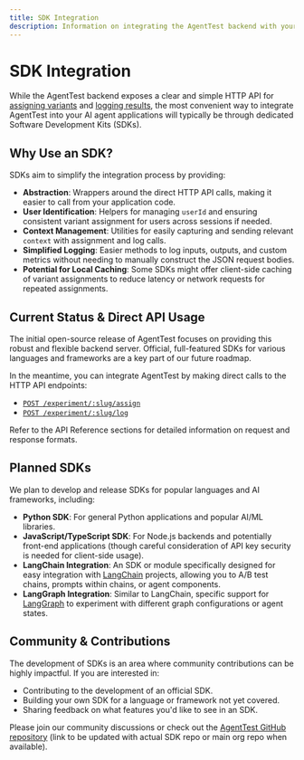 ```yaml
---
title: SDK Integration
description: Information on integrating the AgentTest backend with your applications, primarily via SDKs.
---
```


# SDK Integration

While the AgentTest backend exposes a clear and simple HTTP API for [assigning variants](/api-reference/assign-endpoint) and [logging results](/api-reference/log-endpoint), the most convenient way to integrate AgentTest into your AI agent applications will typically be through dedicated Software Development Kits (SDKs).

## Why Use an SDK?

SDKs aim to simplify the integration process by providing:

*   **Abstraction**: Wrappers around the direct HTTP API calls, making it easier to call from your application code.
*   **User Identification**: Helpers for managing `userId` and ensuring consistent variant assignment for users across sessions if needed.
*   **Context Management**: Utilities for easily capturing and sending relevant `context` with assignment and log calls.
*   **Simplified Logging**: Easier methods to log inputs, outputs, and custom metrics without needing to manually construct the JSON request bodies.
*   **Potential for Local Caching**: Some SDKs might offer client-side caching of variant assignments to reduce latency or network requests for repeated assignments.

## Current Status & Direct API Usage

The initial open-source release of AgentTest focuses on providing this robust and flexible backend server. Official, full-featured SDKs for various languages and frameworks are a key part of our future roadmap.

In the meantime, you can integrate AgentTest by making direct calls to the HTTP API endpoints:

*   [`POST /experiment/:slug/assign`](/api-reference/assign-endpoint)
*   [`POST /experiment/:slug/log`](/api-reference/log-endpoint)

Refer to the API Reference sections for detailed information on request and response formats.

## Planned SDKs

We plan to develop and release SDKs for popular languages and AI frameworks, including:

*   **Python SDK**: For general Python applications and popular AI/ML libraries.
*   **JavaScript/TypeScript SDK**: For Node.js backends and potentially front-end applications (though careful consideration of API key security is needed for client-side usage).
*   **LangChain Integration**: An SDK or module specifically designed for easy integration with [LangChain](https://www.langchain.com/) projects, allowing you to A/B test chains, prompts within chains, or agent components.
*   **LangGraph Integration**: Similar to LangChain, specific support for [LangGraph](https://langchain-ai.github.io/langgraph/) to experiment with different graph configurations or agent states.

## Community & Contributions

The development of SDKs is an area where community contributions can be highly impactful. If you are interested in:

*   Contributing to the development of an official SDK.
*   Building your own SDK for a language or framework not yet covered.
*   Sharing feedback on what features you'd like to see in an SDK.

Please join our community discussions or check out the [AgentTest GitHub repository](https://github.com/agenttest/agenttest-backend) (link to be updated with actual SDK repo or main org repo when available).
